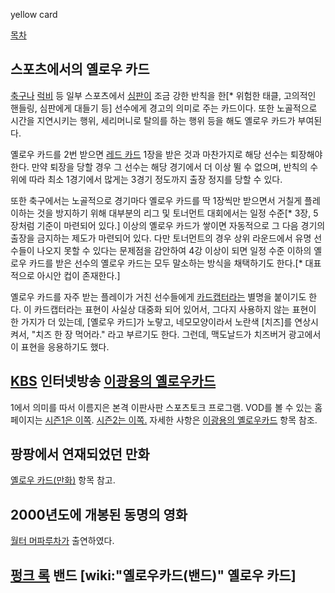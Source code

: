 yellow card

[[목차]]

== 스포츠에서의 옐로우 카드 ==
[[축구]]나 [[럭비]] 등 일부 스포츠에서 [[심판]]이 조금 강한 반칙을 한[* 위험한 태클, 고의적인 핸들링, 심판에게 대들기 등] 선수에게 경고의 의미로 주는 카드이다. 또한 노골적으로 시간을 지연시키는 행위, 세리머니로 탈의를 하는 행위 등을 해도 옐로우 카드가 부여된다. 

옐로우 카드를 2번 받으면 [[레드 카드]] 1장을 받은 것과 마찬가지로 해당 선수는 퇴장해야 한다. 만약 퇴장을 당할 경우 그 선수는 해당 경기에서 더 이상 뛸 수 없으며, 반칙의 수위에 따라 최소 1경기에서 많게는 3경기 정도까지 출장 정지를 당할 수 있다.

또한 축구에서는 노골적으로 경기마다 옐로우 카드를 딱 1장씩만 받으면서 거칠게 플레이하는 것을 방지하기 위해 대부분의 리그 및 토너먼트 대회에서는 일정 수준[* 3장, 5장처럼 기준이 마련되어 있다.] 이상의 옐로우 카드가 쌓이면 자동적으로 그 다음 경기의 출장을 금지하는 제도가 마련되어 있다. 다만 토너먼트의 경우 상위 라운드에서 유명 선수들이 나오지 못할 수 있다는 문제점을 감안하여 4강 이상이 되면 일정 수준 이하의 옐로우 카드를 받은 선수의 옐로우 카드는 모두 말소하는 방식을 채택하기도 한다.[* 대표적으로 아시안 컵이 존재한다.]

옐로우 카드를 자주 받는 플레이가 거친 선수들에게 [[카드캡터]]라는 별명을 붙이기도 한다. 이 카드캡터라는 표현이 사실상 대중화 되어 있어서, 그다지 사용하지 않는 표현이 한 가지가 더 있는데,  [옐로우 카드]가 노랗고, 네모모양이라서 노란색 [치즈]를 연상시켜서,  "치즈 한 장 먹어라." 라고 부르기도 한다. 그런데, 맥도날드가 치즈버거 광고에서 이 표현을 응용하기도 했다.

== [[KBS]] 인터넷방송 [[이광용의 옐로우카드]] ==
1에서 의미를 따서 이름지은 본격 이판사판 스포츠토크 프로그램. VOD를 볼 수 있는 홈페이지는 [http://sports.kbs.co.kr/special/digital/vod/yellowcard/ 시즌1은 이쪽]. [http://sports.kbs.co.kr/news/actions/NewsAction?cmd=newsListEtc&menu_code=0702&menu_dir=/special/digital/vod/yellowcard2&list_type=etc4&rowCount=10&preview_div=pre 시즌2는 이쪽.] 자세한 사항은 [[이광용의 옐로우카드]] 항목 참조.

== 팡팡에서 연재되었던 만화 == 
[[옐로우 카드(만화)]] 항목 참고. 

== 2000년도에 개봉된 동명의 영화 ==
[[월터 머파루차]]가 출연하였다.

== [[펑크 록]] 밴드 [wiki:"옐로우카드(밴드)" 옐로우 카드] ==
